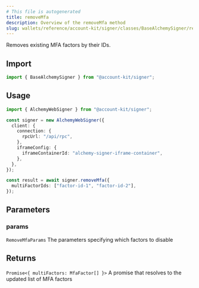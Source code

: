 ```yaml
---
# This file is autogenerated
title: removeMfa
description: Overview of the removeMfa method
slug: wallets/reference/account-kit/signer/classes/BaseAlchemySigner/removeMfa
---
```


Removes existing MFA factors by their IDs.

## Import

```ts
import { BaseAlchemySigner } from "@account-kit/signer";
```

## Usage

```ts
import { AlchemyWebSigner } from "@account-kit/signer";

const signer = new AlchemyWebSigner({
  client: {
    connection: {
      rpcUrl: "/api/rpc",
    },
    iframeConfig: {
      iframeContainerId: "alchemy-signer-iframe-container",
    },
  },
});

const result = await signer.removeMfa({
  multiFactorIds: ["factor-id-1", "factor-id-2"],
});
```

## Parameters

### params

`RemoveMfaParams`
The parameters specifying which factors to disable

## Returns

`Promise<{ multiFactors: MfaFactor[] }>`
A promise that resolves to the updated list of MFA factors
